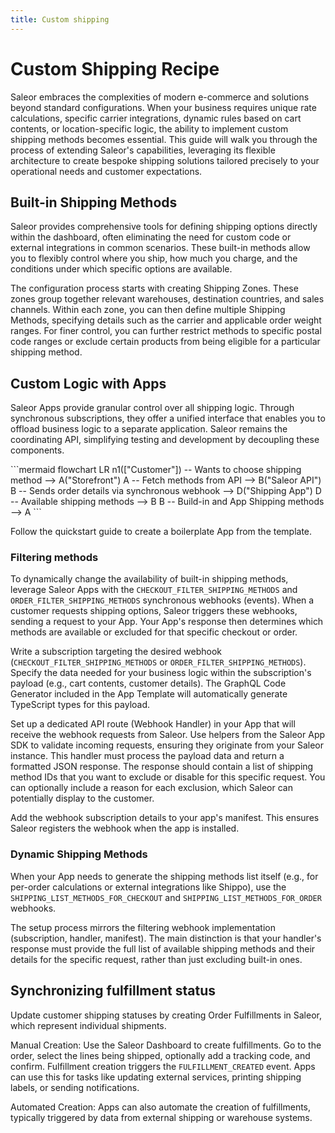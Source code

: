 ```yaml
---
title: Custom shipping
---
```



# Custom Shipping Recipe 

Saleor embraces the complexities of modern e-commerce and solutions beyond standard configurations. When your business requires unique rate calculations, specific carrier integrations, dynamic rules based on cart contents, or location-specific logic, the ability to implement custom shipping methods becomes essential. This guide will walk you through the process of extending Saleor's capabilities, leveraging its flexible architecture to create bespoke shipping solutions tailored precisely to your operational needs and customer expectations.


## Built-in Shipping Methods

Saleor provides comprehensive tools for defining shipping options directly within the dashboard, often eliminating the need for custom code or external integrations in common scenarios. These built-in methods allow you to flexibly control where you ship, how much you charge, and the conditions under which specific options are available.

The configuration process starts with creating Shipping Zones. These zones group together relevant warehouses, destination countries, and sales channels. Within each zone, you can then define multiple Shipping Methods, specifying details such as the carrier and applicable order weight ranges. For finer control, you can further restrict methods to specific postal code ranges or exclude certain products from being eligible for a particular shipping method.

## Custom Logic with Apps

Saleor Apps provide granular control over all shipping logic. Through synchronous subscriptions, they offer a unified interface that enables you to offload business logic to a separate application. Saleor remains the coordinating API, simplifying testing and development by decoupling these components.


<div style={{paddingTop: '2rem', paddingBottom: '2rem'}}>
```mermaid
flowchart LR
    n1(["Customer"]) -- Wants to choose shipping method --> A("Storefront")
    A -- Fetch methods from API --> B("Saleor API")
    B -- Sends order details via synchronous webhook --> D("Shipping App")
    D -- Available shipping methods --> B
    B -- Build-in and App Shipping methods --> A
```
</div>

Follow the quickstart guide to create a boilerplate App from the template.

<div style={{display: 'flex', gap: '1rem', flexWrap: 'wrap', paddingBottom: '4rem'}}>
    <CompactCard
        name="Apps quickstart"
        description="Guide for creating Saleor Apps."
        link="/developer/extending/apps/quickstart"
    />
   <CompactCard
        name="Shipping events docs"
        description="Read more about all synchronous shipping events."
        link="/developer/extending/webhooks/synchronous-events/shipping"
    />
</div>

### Filtering methods

To dynamically change the availability of built-in shipping methods, leverage Saleor Apps with the `CHECKOUT_FILTER_SHIPPING_METHODS` and `ORDER_FILTER_SHIPPING_METHODS` synchronous webhooks (events). When a customer requests shipping options, Saleor triggers these webhooks, sending a request to your App. Your App's response then determines which methods are available or excluded for that specific checkout or order.

Write a subscription targeting the desired webhook (`CHECKOUT_FILTER_SHIPPING_METHODS` or `ORDER_FILTER_SHIPPING_METHODS`). Specify the data needed for your business logic within the subscription's payload (e.g., cart contents, customer details). The GraphQL Code Generator included in the App Template will automatically generate TypeScript types for this payload.

Set up a dedicated API route (Webhook Handler) in your App that will receive the webhook requests from Saleor. Use helpers from the Saleor App SDK to validate incoming requests, ensuring they originate from your Saleor instance.
This handler must process the payload data and return a formatted JSON response. The response should contain a list of shipping method IDs that you want to exclude or disable for this specific request. You can optionally include a reason for each exclusion, which Saleor can potentially display to the customer.

Add the webhook subscription details to your app's manifest. This ensures Saleor registers the webhook when the app is installed.

<div style={{display: 'flex', gap: '1rem', flexWrap: 'wrap', paddingBottom: '4rem'}}>
    <CompactCard
        name="App SDK webhook helpers"
        description="Utilities for working with webhooks."
        link="/developer/extending/apps/developing-apps/app-sdk/saleor-webhook"
    />
   <CompactCard
        name="Shipping events docs"
        description="Details on the synchronous app interface."
        link="/developer/extending/webhooks/synchronous-events/shipping"
    />
</div>


### Dynamic Shipping Methods

When your App needs to generate the shipping methods list itself (e.g., for per-order calculations or external integrations like Shippo), use the `SHIPPING_LIST_METHODS_FOR_CHECKOUT` and `SHIPPING_LIST_METHODS_FOR_ORDER` webhooks.

The setup process mirrors the filtering webhook implementation (subscription, handler, manifest). The main distinction is that your handler's response must provide the full list of available shipping methods and their details for the specific request, rather than just excluding built-in ones.

## Synchronizing fulfillment status

Update customer shipping statuses by creating Order Fulfillments in Saleor, which represent individual shipments.

Manual Creation: Use the Saleor Dashboard to create fulfillments. Go to the order, select the lines being shipped, optionally add a tracking code, and confirm. Fulfillment creation triggers the `FULFILLMENT_CREATED` event. Apps can use this for tasks like updating external services, printing shipping labels, or sending notifications.

Automated Creation: Apps can also automate the creation of fulfillments, typically triggered by data from external shipping or warehouse systems.

<div style={{display: 'flex', gap: '1rem', flexWrap: 'wrap', paddingBottom: '4rem'}}>
   
   <CompactCard
        name="Fulfillments lifecycle"
        description="How fulfillments change over time."
        link="/developer/order/order-fulfillment"
    />
   <CompactCard
        name="Apps communication strategies"
        description="Patterns of synchronizing status between services."
        link="/developer/extending/apps/architecture/communication-between-app-and-saleor#app-to-saleor-api"
    />
    <CompactCard
        name="External webhooks guide"
        description="Strategies for receiving webhooks in multi-tennant environment."
        link="/developer/extending/apps/developing-apps/apps-patterns/handling-external-webhooks"
    />
</div>
